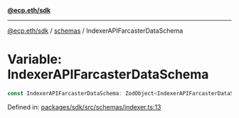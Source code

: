 [**@ecp.eth/sdk**](../../index.mdx)

***

[@ecp.eth/sdk](/sdk-reference/index.mdx) / [schemas](/sdk-reference/schemas/index.mdx) / IndexerAPIFarcasterDataSchema

# Variable: IndexerAPIFarcasterDataSchema

```ts
const IndexerAPIFarcasterDataSchema: ZodObject<IndexerAPIFarcasterDataSchemaType>;
```

Defined in: [packages/sdk/src/schemas/indexer.ts:13](https://github.com/ecp-eth/comments-monorepo/blob/main/packages/sdk/src/schemas/indexer.ts#L13)
